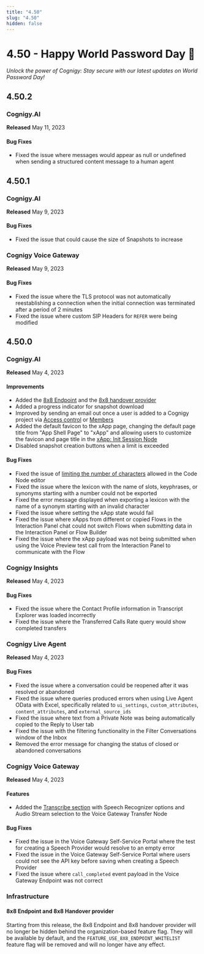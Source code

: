 ```yaml
---
title: "4.50"
slug: "4.50"
hidden: false
---
```



# 4.50 - Happy World Password Day 🔑

_Unlock the power of Cognigy: Stay secure with our latest updates on World Password Day!_

<mongoDbMigration />

## 4.50.2

### Cognigy.AI

**Released** May 11, 2023

#### Bug Fixes

- Fixed the issue where messages would appear as null or undefined when sending a structured content message to a human agent

## 4.50.1

### Cognigy.AI

**Released** May 9, 2023

#### Bug Fixes

- Fixed the issue that could cause the size of Snapshots to increase

### Cognigy Voice Gateway

**Released** May 9, 2023

#### Bug Fixes

- Fixed the issue where the TLS protocol was not automatically reestablishing a connection when the initial connection was terminated after a period of 2 minutes
- Fixed the issue where custom SIP Headers for `REFER` were being modified 

## 4.50.0

### Cognigy.AI

**Released** May 4, 2023

#### Improvements

- Added the [8x8 Endpoint](../ai/deploy/endpoint-reference/8x8.mdx) and the [8x8 handover provider](../ai/escalate/handover-reference/8x8.mdx)
- Added a progress indicator for snapshot download 
- Improved by sending an email out once a user is added to a Cognigy project via [Access control](../ai/administer/access/admin-center/access-control.mdx) or [Members](../ai/administer/access/members.mdx)
- Added the default favicon to the xApp page, changing the default page title from "App Shell Page" to "xApp" and allowing users to customize the favicon and page title in the [xApp: Init Session Node](../ai/build/node-reference/xApp/init-xApp-session.mdx)
- Disabled snapshot creation buttons when a limit is exceeded

#### Bug Fixes

- Fixed the issue of [limiting the number of characters](../ai/build/node-reference/basic/code/overview.mdx#limitations) allowed in the Code Node editor
- Fixed the issue where the lexicon with the name of slots, keyphrases, or synonyms starting with a number could not be exported
- Fixed the error message displayed when exporting a lexicon with the name of a synonym starting with an invalid character
- Fixed the issue where setting the xApp state would fail
- Fixed the issue where xApps from different or copied Flows in the Interaction Panel chat could not switch Flows when submitting data in the Interaction Panel or Flow Builder
- Fixed the issue where the xApp payload was not being submitted when using the Voice Preview test call from the Interaction Panel to communicate with the Flow

### Cognigy Insights

**Released** May 4, 2023

#### Bug Fixes

- Fixed the issue where the Contact Profile information in Transcript Explorer was loaded incorrectly
- Fixed the issue where the Transferred Calls Rate query would show completed transfers

### Cognigy Live Agent

**Released** May 4, 2023

#### Bug Fixes

- Fixed the issue where a conversation could be reopened after it was resolved or abandoned
- Fixed the issue where queries produced errors when using Live Agent OData with Excel, specifically related to `ui_settings`, `custom_attributes`, `content_attributes`, and `external_source_ids`
- Fixed the issue where text from a Private Note was being automatically copied to the Reply to User tab
- Fixed the issue with the filtering functionality in the Filter Conversations window of the Inbox
- Removed the error message for changing the status of closed or abandoned conversations

### Cognigy Voice Gateway

**Released** May 4, 2023

#### Features

- Added the [Transcribe section](../ai/build/node-reference/voice/voice-gateway/transfer.mdx) with Speech Recognizer options and Audio Stream selection to the Voice Gateway Transfer Node

#### Bug Fixes

- Fixed the issue in the Voice Gateway Self-Service Portal where the test for creating a Speech Provider would resolve to an empty error
- Fixed the issue in the Voice Gateway Self-Service Portal where users could not see the API key before saving when creating a Speech Provider
- Fixed the issue where `call_completed` event payload in the Voice Gateway Endpoint was not correct

### Infrastructure

#### 8x8 Endpoint and 8x8 Handover provider

Starting from this release, the 8x8 Endpoint and 8x8 handover provider will no longer be hidden behind the organization-based feature flag. They will be available by default, and the `FEATURE_USE_8X8_ENDPOINT_WHITELIST` feature flag will be removed and will no longer have any effect.
